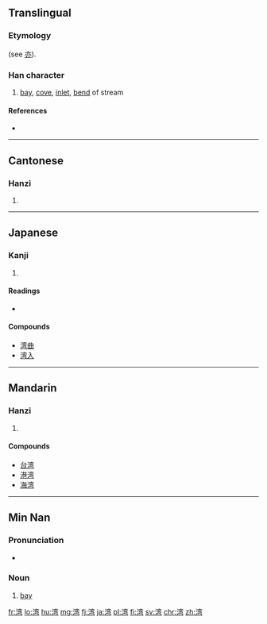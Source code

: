 {{also|灣}}
==Translingual==
{{zh-hanzi-box|湾|[[灣]]}}

===Etymology===
{{Han simp|灣|f=彎|t=弯}} (see [[亦]]).

===Han character===
{{Han char|rn=85|rad=水|as=09|sn=12|four=|canj=水卜金弓 (EYCN)}}

# [[bay]], [[cove]], [[inlet]], [[bend]] of stream

====References====
* {{Han ref|kx=0639.111|dkj=17920|hdz=31683.080|uh=6E7E|ud=28286}}

----

==Cantonese==

===Hanzi===
{{yue-hanzi|jyut=waan1|y=waan1|tra=灣}}

# {{defn|lang=yue|sort=水09}}

----

==Japanese==

===Kanji===
{{ja-kanji|grade=c|rs=水09}}

# {{defn|lang=ja|sort=水09}}

====Readings====
* {{ja-readings|on=[[わん]] (wan)|kun=[[いりえ]] (irie)}}

====Compounds====
* [[湾曲]]
* [[湾入]]

----

==Mandarin==

===Hanzi===
{{cmn-hanzi|tra=灣|pin=[[wān]] ([[wan1]])|wg=wan<sup>1</sup>}}

# {{defn|lang=cmn|sort=水09}}

====Compounds====
* [[台湾]]
*[[港湾]]
*[[海湾]]
----

==Min Nan==

===Pronunciation===
* {{IPA|[ uan˥˥ ]|lang=nan}}

===Noun===
{{nan-noun|s|poj=oan|pojt=oan1|tra=灣|sim=湾|rs=水09}}

# [[bay]]

[[fr:湾]]
[[lo:湾]]
[[hu:湾]]
[[mg:湾]]
[[fj:湾]]
[[ja:湾]]
[[pl:湾]]
[[fi:湾]]
[[sv:湾]]
[[chr:湾]]
[[zh:湾]]
